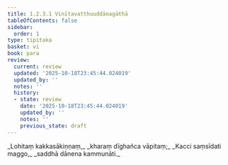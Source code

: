 ```yaml
---
title: 1.2.3.1 Vinītavatthuuddānagāthā
tableOfContents: false
sidebar:
  order: 1
type: tipitaka
basket: vi
book: para
review:
  current: review
  updated: '2025-10-18T23:45:44.024019'
  updated_by: ''
  notes: ''
  history:
  - state: review
    date: '2025-10-18T23:45:44.024019'
    updated_by: ''
    notes: ''
    previous_state: draft
---
```



<DynamicBreadcrumb />


<ReviewStatus review={frontmatter.review} showDetails={true} />

<HypothesisAnnotation frontmatter={frontmatter} />

<Paragraph number="1168" type="verses" book="para">
_Lohitaṃ kakkasākiṇṇaṃ,_  
_kharaṃ dīghañca vāpitaṃ;_  
_Kacci saṃsīdati maggo,_  
_saddhā dānena kammunāti._
</Paragraph>